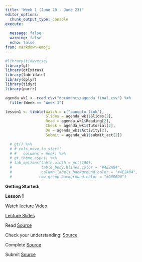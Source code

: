 ```yaml
---
title: "Week 1 (June 20 - June 23)"
editor_options: 
  chunk_output_type: console
execute:
  
  message: false
  warning: false
  echo: false
from: markdown+emoji
---
```



```r
#library(tidyverse)
library(gt)
library(gtExtras)
library(lubridate)
library(dplyr)
library(tidyr)
library(purrr)

agenda_wk1 <- read.csv("documents/agenda_final.csv") %>% 
  filter(Week == "Week 1")

lesson1 <- tibble(Watch = c("panopto link"),
                  Slides = agenda_wk1$Slides[2],
                  Read = agenda_wk1$Reading[2],
                  Check = agenda_wk1$Tutorial[2],
                  Do = agenda_wk1$Activity[2],
                  Submit = agenda_wk1$submit_act[2])

  # gt() %>% 
  # # cols_move_to_start(
  # #   columns = Week) %>% 
  # gt_theme_espn() %>% 
  # tab_options(table.width = pct(100),
  #             table_body.hlines.color = "#4E2A84",
  #             column_labels.background.color = "#4E2A84",
  #            row_group.background.color = "#D8D6D6") 
```


::: tutorial
**Getting Started:**


:::

::: slide-deck
**Lesson 1**

::: video
Watch lecture [Video](https://youtu.be/_YqEHZccujc)
:::

::: slides
[Lecture Slides]()
:::

::: source
Read [Source]()
:::

::: source
Check your understanding: [Source]()
:::


::: source
Complete [Source]()
:::


::: homework
Submit [Source]()
:::

:::